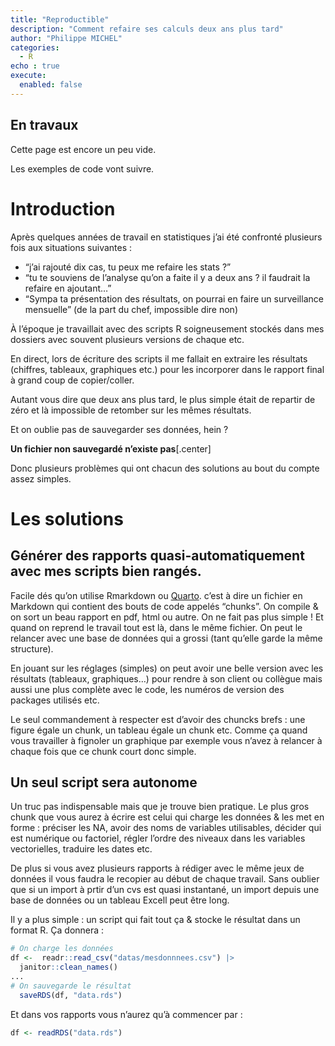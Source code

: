 ```yaml
---
title: "Reproductible"
description: "Comment refaire ses calculs deux ans plus tard"
author: "Philippe MICHEL"
categories:
  - R
echo : true
execute: 
  enabled: false
---
```


::: {.callout-tip}
## En travaux

Cette page est encore un peu vide. 

Les exemples de code vont suivre.
:::

# Introduction

Après quelques années de travail en statistiques j'ai été confronté plusieurs fois aux situations suivantes :

- "j'ai rajouté dix cas, tu peux me refaire les stats ?"
- "tu te souviens de l'analyse qu'on a faite il y a deux ans ? il faudrait la refaire en ajoutant..."
- "Sympa ta présentation des résultats, on pourrai en faire un surveillance mensuelle" (de la part du chef, impossible dire non)

À l'époque je travaillait avec des scripts R soigneusement stockés dans mes dossiers avec souvent plusieurs versions de chaque etc. 

En direct, lors de écriture des scripts il me fallait en extraire les résultats (chiffres, tableaux, graphiques etc.) pour les incorporer dans le rapport final à grand coup de copier/coller.

Autant vous dire que deux ans plus tard, le plus simple était de repartir de zéro et là impossible de retomber sur les mêmes résultats. 

:::{.callout-warning}
Et on oublie pas de sauvegarder ses données, hein ?

**Un fichier non sauvegardé n'existe pas**[.center]
:::

Donc plusieurs problèmes qui ont chacun des solutions au bout du compte assez simples.

# Les solutions


## Générer des rapports quasi-automatiquement avec mes scripts bien rangés.

Facile dés qu'on utilise Rmarkdown ou [Quarto](https://quarto.org/). c'est à dire un fichier en Markdown qui contient des bouts de code appelés "chunks". On compile & on sort un beau rapport en pdf, html ou autre. On ne fait pas plus simple ! Et quand on reprend le travail tout est là, dans le même fichier. On peut le relancer avec une base de données qui a grossi (tant qu'elle garde la même structure).

En jouant sur les réglages (simples) on peut avoir une belle version avec les résultats (tableaux, graphiques...) pour rendre à son client ou collègue mais aussi une plus complète avec le code, les numéros de version des packages utilisés etc.

Le seul commandement à respecter est d'avoir des chuncks brefs : une figure égale un chunk, un tableau égale un chunk etc. 
Comme ça quand vous travailler à fignoler un graphique par exemple vous n'avez à relancer à chaque fois que ce chunk court donc simple. 

## Un seul script sera autonome

Un truc pas indispensable mais que je trouve bien pratique.  Le plus gros chunk que vous aurez à écrire est celui qui charge les données & les met en forme : préciser les NA, avoir des noms de variables utilisables, décider qui est numérique ou factoriel, régler l'ordre des niveaux dans les variables vectorielles, traduire les dates etc.

De plus si vous avez plusieurs rapports à rédiger avec le même jeux de données il vous faudra le recopier au début de chaque travail. Sans oublier que si un import à prtir d'un cvs est quasi instantané, un import depuis une base de données ou un tableau Excell peut être long.

Il y a plus simple : un script qui fait tout ça & stocke le résultat dans un format R. Ça donnera :

```r
# On charge les données
df <-  readr::read_csv("datas/mesdonnnees.csv") |> 
  janitor::clean_names()
...
# On sauvegarde le résultat
  saveRDS(df, "data.rds")
```
  
Et dans vos rapports vous n'aurez qu'à commencer par :

```r
df <- readRDS("data.rds")
```


